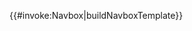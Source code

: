 {{#invoke:Navbox|buildNavboxTemplate}}<noinclude><!--PLEASE DO NOT ADD DOCUMENTATION/CATEGORIES/INTERWIKIS HERE-->
{{documentation}}
<!--MAKE ADDITIONS TO THE /doc SUBPAGE INSTEAD, THANKS--></noinclude>